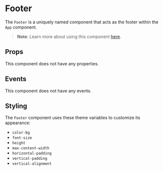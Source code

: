 # Footer 

The `Footer` is a uniquely named component that acts as the footer within the `App` component.

> **Note**: Learn more about using this component [here](../learning/app-component).

## Props

This component does not have any properties.

## Events

This component does not have any events.

## Styling

The `Footer` component uses these theme variables to customize its appearance:

- `color-bg`
- `font-size`
- `height`
- `max-content-width`
- `horizontal-padding`
- `vertical-padding`
- `vertical-alignment`
